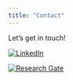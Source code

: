 ```yaml
---
title: "Contact"
---
```


Let's get in touch! 

[![LinkedIn](<img src="graphics/icons/linkedin/2-color/In-2C-21px-R.png">)](https://www.linkedin.com/in/adam-santone-9a5a6a3/)

[![Research Gate](<img src="graphics/icons/researchGate/rg_180.png" height="21" width="21">)](https://www.researchgate.net/profile/Adam_Santone)


